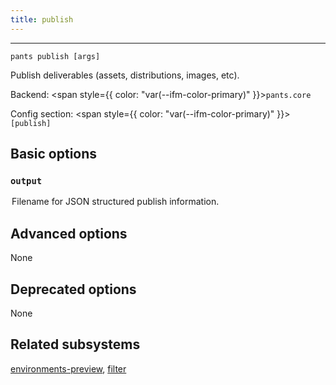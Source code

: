 ```yaml
---
title: publish
---
```



---

```
pants publish [args]
```

Publish deliverables (assets, distributions, images, etc).

Backend: <span style={{ color: "var(--ifm-color-primary)" }}>`pants.core`</span>

Config section: <span style={{ color: "var(--ifm-color-primary)" }}>`[publish]`</span>

## Basic options

<span className={styles.options}>

### `output`

<Option
  cli_repr='--publish-output=<str>'
  env_repr='PANTS_PUBLISH_OUTPUT'
  default_repr='None'
>
  

Filename for JSON structured publish information.

</Option>


## Advanced options

None

## Deprecated options

None

## Related subsystems

[environments-preview](reference-environments-preview), [filter](reference-filter)

</span>